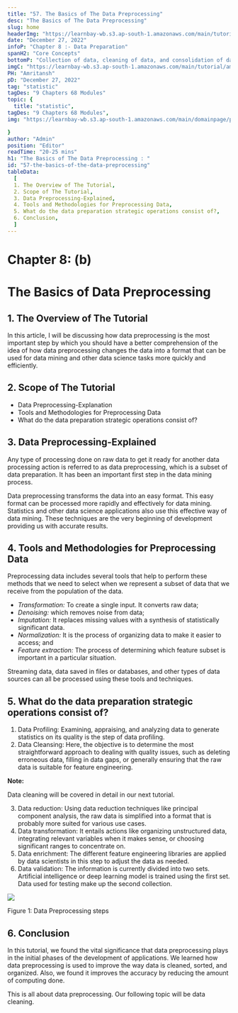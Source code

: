 ```yaml
---
title: "57. The Basics of The Data Preprocessing"
desc: "The Basics of The Data Preprocessing"
slug: home
headerImg: "https://learnbay-wb.s3.ap-south-1.amazonaws.com/main/tutorial/Statistics+Header.png"
date: "December 27, 2022"
infoP: "Chapter 8 :- Data Preparation"
spanH2: "Core Concepts"
bottomP: "Collection of data, cleaning of data, and consolidation of data into a single file or data table are all steps in the process of data preparation, which is done largely for analytical purposes."
imgC: "https://learnbay-wb.s3.ap-south-1.amazonaws.com/main/tutorial/amritansh.png"
PH: "Amritansh"
pD: "December 27, 2022"
tag: "statistic"
tagDes: "9 Chapters 68 Modules"
topic: {
  title: "statistic",
tagDes: "9 Chapters 68 Modules",
img: "https://learnbay-wb.s3.ap-south-1.amazonaws.com/main/domainpage/pie-chart.png"

}
author: "Admin"
position: "Editor"
readTime: "20-25 mins"
h1: "The Basics of The Data Preprocessing : "
id: "57-the-basics-of-the-data-preprocessing"
tableData:
  [
  1. The Overview of The Tutorial, 
  2. Scope of The Tutorial,  
  3. Data Preprocessing-Explained,  
  4. Tools and Methodologies for Preprocessing Data, 
  5. What do the data preparation strategic operations consist of?,
  6. Conclusion,
  ]
---
```


# **Chapter 8: (b)**


# **The Basics of Data Preprocessing**


## 1. The Overview of The Tutorial

In this article, I will be discussing how data preprocessing is the most important step by which you should have a better comprehension of the idea of how data preprocessing changes the data into a format that can be used for data mining and other data science tasks more quickly and efficiently.


## 2. Scope of The Tutorial



* Data Preprocessing-Explanation
* Tools and Methodologies for Preprocessing Data
* What do the data preparation strategic operations consist of?


## 3. Data Preprocessing-Explained

Any type of processing done on raw data to get it ready for another data processing action is referred to as data preprocessing, which is a subset of data preparation. It has been an important first step in the data mining process. 

Data preprocessing transforms the data into an easy format. This easy format can be processed more rapidly and effectively for data mining. Statistics and other data science applications also use this effective way of data mining. These techniques are the very beginning of development providing us with accurate results. 


## 4. Tools and Methodologies for Preprocessing Data

Preprocessing data includes several tools that help to perform these methods that we need to select when we represent a subset of data that we receive from the population of the data.



* _Transformation:_ To create a single input. It converts raw data;
* _Denoising:_ which removes noise from data;
* _Imputation:_ It replaces missing values with a synthesis of statistically significant data.
* _Normalization:_ It is the process of organizing data to make it easier to access; and
* _Feature extraction:_ The process of determining which feature subset is important in a particular situation.

Streaming data, data saved in files or databases, and other types of data sources can all be processed using these tools and techniques.


## 5. What do the data preparation strategic operations consist of?



1. Data Profiling: Examining, appraising, and analyzing data to generate statistics on its quality is the step of data profiling.
2. Data Cleansing: Here, the objective is to determine the most straightforward approach to dealing with quality issues, such as deleting erroneous data, filling in data gaps, or generally ensuring that the raw data is suitable for feature engineering.

**Note:**


Data cleaning will be covered in detail in our next tutorial.



3. Data reduction: Using data reduction techniques like principal component analysis, the raw data is simplified into a format that is probably more suited for various use cases.
4. Data transformation: It entails actions like organizing unstructured data, integrating relevant variables when it makes sense, or choosing significant ranges to concentrate on.
5. Data enrichment: The different feature engineering libraries are applied by data scientists in this step to adjust the data as needed.
6. Data validation: The information is currently divided into two sets. Artificial intelligence or deep learning model is trained using the first set. Data used for testing make up the second collection.


<img src="https://learnbay-wb.s3.ap-south-1.amazonaws.com/main/tutorial/statistics/steps+for+data+preprocessing.jpg"></img>



Figure 1: Data Preprocessing steps



## 6. Conclusion

In this tutorial, we found the vital significance that data preprocessing plays in the initial phases of the development of applications. We learned how data preprocessing is used to improve the way data is cleaned, sorted, and organized. Also, we found it improves the accuracy by reducing the amount of computing done.

This is all about data preprocessing. Our following topic will be data cleaning. 




